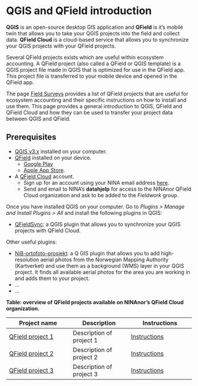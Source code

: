 # QGIS and QField introduction {#sec-intro-to-qfield}

**QGIS** is an open-source desktop GIS application and **QField** is it's mobile twin that allows you to take your QGIS projects into the field and collect data. **QField Cloud** is a cloud-based service that allows you to synchronize your QGIS projects with your QField projects. 

Several QField projects exists which are useful within ecosystem accounting. 
A QField project (also called a QField or QGIS template) is a QGIS project file made in QGIS that is optimized for use in the QField app. This project file is  transferred to your mobile device and opened in the QField app.

The page [Field Surveys](#sec-field-surveys) provides a list of QField projects that are useful for ecosystem accounting and their specific instructions on how to install and use them. This page provides a general introduction to QGIS, QField and QField Cloud and how they can be used to transfer your project data between QGIS and QField.

## Prerequisites

- [QGIS v3.x](https://qgis.org/en/site/index.html) installed on your computer.
- [QField](https://qfield.org/) installed on your device.
    - [Google Play](https://play.google.com/store/apps/details?id=ch.opengis.qfield) 
    - [Apple App Store](https://apps.apple.com/us/app/qfield-for-qgis/id1531726814).
- A [QField Cloud](https://qfield.cloud/) account.
    - Sign up for an account using your NINA email address [here](https://app.qfield.cloud/accounts/signup/).
    - Send and email to NINA's **datahjelp** for access to the NINAnor QField Cloud organization and ask to be added to the *Fieldwork* group.

Once you have installed QGIS on your computer. Go to  *Plugins > Manage and Install Plugins > All*  and install the following plugins in QGIS:

- [QFieldSync](https://plugins.qgis.org/plugins/qfieldsync/): a QGIS plugin that allows you to synchronize your QGIS projects with QField Cloud.

Other useful plugins:

- [NiB-ortofoto-prosjekt](https://plugins.qgis.org/plugins/get_nib-main/): a Q GIS plugin that allows you to add high-resolution aerial photos from the Norwegian Mapping Authority (Kartverket) and use them as a background (WMS) layer  in your QGIS project. It finds all available aerial photos for the area you are working in and adds them to your project.
- ...
- ...

**Table: overview of QField projects available on NINAnor's QField Cloud organization.**

| Project name | Description | Instructions |
|--------------|-------------|--------------|
| [QField project 1](#sec-qfield-project-1) | Description of project 1 | [Instructions](#sec-qfield-project-1) |
| [QField project 2](#sec-qfield-project-2) | Description of project 2 | [Instructions](#sec-qfield-project-2) |
| [QField project 3](#sec-qfield-project-3) | Description of project 3 | [Instructions](#sec-qfield-project-3) |





